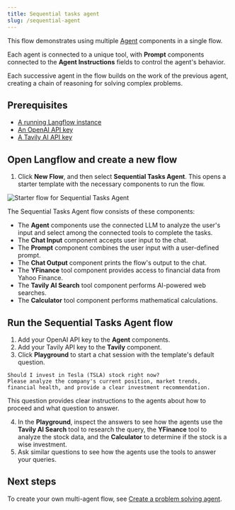 ```yaml
---
title: Sequential tasks agent
slug: /sequential-agent
---
```


This flow demonstrates using multiple [Agent](/agents) components in a single flow.

Each agent is connected to a unique tool, with **Prompt** components connected to the **Agent Instructions** fields to control the agent's behavior.

Each successive agent in the flow builds on the work of the previous agent, creating a chain of reasoning for solving complex problems.

## Prerequisites

- [A running Langflow instance](/get-started-installation)
- [An OpenAI API key](https://platform.openai.com/)
- [A Tavily AI API key](https://www.tavily.com/)

## Open Langflow and create a new flow

1. Click **New Flow**, and then select **Sequential Tasks Agent**.
This opens a starter template with the necessary components to run the flow.

![Starter flow for Sequential Tasks Agent](/img/starter-flow-sequential-agent.png)

The Sequential Tasks Agent flow consists of these components:

* The **Agent** components use the connected LLM to analyze the user's input and select among the connected tools to complete the tasks.
* The **Chat Input** component accepts user input to the chat.
* The **Prompt** component combines the user input with a user-defined prompt.
* The **Chat Output** component prints the flow's output to the chat.
* The **YFinance** tool component provides access to financial data from Yahoo Finance.
* The **Tavily AI Search** tool component performs AI-powered web searches.
* The **Calculator** tool component performs mathematical calculations.

## Run the Sequential Tasks Agent flow

1. Add your OpenAI API key to the **Agent** components.
2. Add your Tavily API key to the **Tavily** component.
3. Click **Playground** to start a chat session with the template's default question.

```text
Should I invest in Tesla (TSLA) stock right now?
Please analyze the company's current position, market trends,
financial health, and provide a clear investment recommendation.
```

This question provides clear instructions to the agents about how to proceed and what question to answer.

4. In the **Playground**, inspect the answers to see how the agents use the **Tavily AI Search** tool to research the query, the **YFinance** tool to analyze the stock data, and the **Calculator** to determine if the stock is a wise investment.
5. Ask similar questions to see how the agents use the tools to answer your queries.

## Next steps

To create your own multi-agent flow, see [Create a problem solving agent](/agents).
